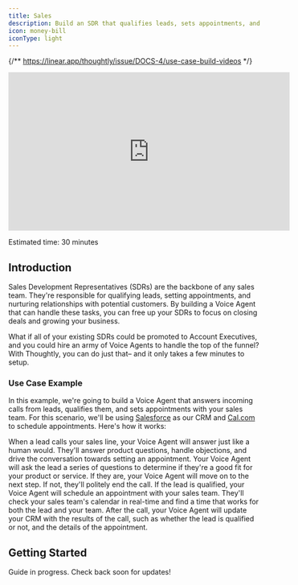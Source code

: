 ```yaml
---
title: Sales
description: Build an SDR that qualifies leads, sets appointments, and more
icon: money-bill
iconType: light
---
```


{/** https://linear.app/thoughtly/issue/DOCS-4/use-case-build-videos */}

<Frame caption="Building your first Voice Agent">
	<iframe width="560" height="315" src="https://www.youtube.com/embed/bQ1X7ZhRcOw?si=CDpNyv2yfWsCjQ_a" title="YouTube video player" frameborder="0" allow="accelerometer; autoplay; clipboard-write; encrypted-media; gyroscope; picture-in-picture; web-share" referrerpolicy="strict-origin-when-cross-origin" allowfullscreen style={{ borderRadius: 10 }}></iframe>
</Frame>

<Icon icon="clock" iconType="light" /> Estimated time: 30 minutes

## Introduction

Sales Development Representatives (SDRs) are the backbone of any sales team. They're responsible for qualifying leads, setting appointments, and nurturing relationships with potential customers. By building a Voice Agent that can handle these tasks, you can free up your SDRs to focus on closing deals and growing your business.

What if all of your existing SDRs could be promoted to Account Executives, and you could hire an army of Voice Agents to handle the top of the funnel? With Thoughtly, you can do just that– and it only takes a few minutes to setup.

### Use Case Example

In this example, we're going to build a Voice Agent that answers incoming calls from leads, qualifies them, and sets appointments with your sales team. For this scenario, we'll be using [Salesforce](/integrations/crm/salesforce) as our CRM and [Cal.com](/integrations/scheduling/cal-com) to schedule appointments. Here's how it works:

<Steps>
	<Step title="Answer the phone">
        When a lead calls your sales line, your Voice Agent will answer just like a human would. They'll answer product questions, handle objections, and drive the conversation towards setting an appointment.
	</Step>
	<Step title="Qualify the lead">
        Your Voice Agent will ask the lead a series of questions to determine if they're a good fit for your product or service. If they are, your Voice Agent will move on to the next step. If not, they'll politely end the call.
	</Step>
    <Step title="Set an appointment">
        If the lead is qualified, your Voice Agent will schedule an appointment with your sales team. They'll check your sales team's calendar in real-time and find a time that works for both the lead and your team.
    </Step>
    <Step title="Update your CRM">
        After the call, your Voice Agent will update your CRM with the results of the call, such as whether the lead is qualified or not, and the details of the appointment.
    </Step>
</Steps>

## Getting Started

<Info>Guide in progress. Check back soon for updates!</Info>
